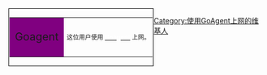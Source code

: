 <div style="float: left; border: solid #000000 1px; margin: 0px;">
<div style="float: left; border: solid #ffffff 1px; margin: 0px;">
{| cellspacing="0" style="width: 238px; color: #ffffff; background: #0000FF;"
| style="width: 48px; height: 45px; background: #800080; text-align: left; font-size: 16pt;" |<center>Goagent</center>
| style="font-size: 9pt; padding: 4pt; line-height: 1.25em; "|   这位用户使用 '''[[Goagent|<font color="white">Goagent</font>]]''' 上网。
|}
</div>
</div>
[[Category:使用GoAgent上网的维基人]]